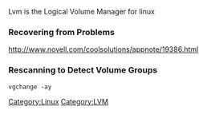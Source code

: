 Lvm is the Logical Volume Manager for linux

=== Recovering from Problems === 
http://www.novell.com/coolsolutions/appnote/19386.html

=== Rescanning to Detect Volume Groups === 
 vgchange -ay

[[Category:Linux]][[Category:LVM]]
